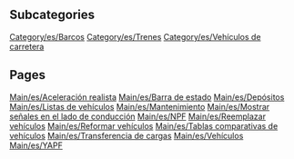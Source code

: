 
== Subcategories ==
[[Category/es/Barcos]]
[[Category/es/Trenes]]
[[Category/es/Vehículos de carretera]]

== Pages ==
[[Main/es/Aceleración realista]]
[[Main/es/Barra de estado]]
[[Main/es/Depósitos]]
[[Main/es/Listas de vehículos]]
[[Main/es/Mantenimiento]]
[[Main/es/Mostrar señales en el lado de conducción]]
[[Main/es/NPF]]
[[Main/es/Reemplazar vehículos]]
[[Main/es/Reformar vehículos]]
[[Main/es/Tablas comparativas de vehículos]]
[[Main/es/Transferencia de cargas]]
[[Main/es/Vehículos]]
[[Main/es/YAPF]]
